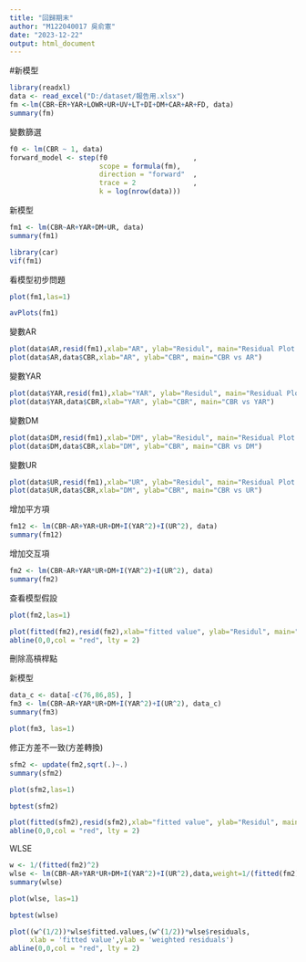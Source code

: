 ```yaml
---
title: "回歸期末"
author: "M122040017 吳俞憲"
date: "2023-12-22"
output: html_document
---
```

#新模型
```r
library(readxl)
data <- read_excel("D:/dataset/報告用.xlsx")
fm <-lm(CBR~ER+YAR+LOWR+UR+UV+LT+DI+DM+CAR+AR+FD, data)
summary(fm)
```

變數篩選

```r
f0 <- lm(CBR ~ 1, data)
forward_model <- step(f0                     , 
                      scope = formula(fm),
                      direction = "forward"  ,
                      trace = 2              ,  
                      k = log(nrow(data)))  
```

新模型

```r
fm1 <- lm(CBR~AR+YAR+DM+UR, data)
summary(fm1)
```

```r
library(car)
vif(fm1)
```



看模型初步問題
```r
plot(fm1,las=1)

```

```r
avPlots(fm1)
```

變數AR

```r
plot(data$AR,resid(fm1),xlab="AR", ylab="Residul", main="Residual Plot vs AR")
plot(data$AR,data$CBR,xlab="AR", ylab="CBR", main="CBR vs AR")
```

變數YAR

```r
plot(data$YAR,resid(fm1),xlab="YAR", ylab="Residul", main="Residual Plot vs YAR")
plot(data$YAR,data$CBR,xlab="YAR", ylab="CBR", main="CBR vs YAR")
```

變數DM

```r
plot(data$DM,resid(fm1),xlab="DM", ylab="Residul", main="Residual Plot vs DM")
plot(data$DM,data$CBR,xlab="DM", ylab="CBR", main="CBR vs DM")
```

變數UR

```r
plot(data$UR,resid(fm1),xlab="UR", ylab="Residul", main="Residual Plot vs UR")
plot(data$UR,data$CBR,xlab="DM", ylab="CBR", main="CBR vs UR")
```





增加平方項
```r
fm12 <- lm(CBR~AR+YAR+UR+DM+I(YAR^2)+I(UR^2), data)
summary(fm12)
```
增加交互項
```r
fm2 <- lm(CBR~AR+YAR*UR+DM+I(YAR^2)+I(UR^2), data)
summary(fm2)

```


查看模型假設

```r
plot(fm2,las=1)
```

```r
plot(fitted(fm2),resid(fm2),xlab="fitted value", ylab="Residul", main="Residual Plot")
abline(0,0,col = "red", lty = 2)

```

刪除高槓桿點

新模型
```r
data_c <- data[-c(76,86,85), ]
fm3 <- lm(CBR~AR+YAR*UR+DM+I(YAR^2)+I(UR^2), data_c)
summary(fm3)
```

```r
plot(fm3, las=1)
```

修正方差不一致(方差轉換)

```r
sfm2 <- update(fm2,sqrt(.)~.)
summary(sfm2)
```

```r
plot(sfm2,las=1)
```

```r
bptest(sfm2)
```

```r
plot(fitted(sfm2),resid(sfm2),xlab="fitted value", ylab="Residul", main="Residual Plot")
abline(0,0,col = "red", lty = 2)


```





WLSE
```r
w <- 1/(fitted(fm2)^2)
wlse <- lm(CBR~AR+YAR*UR+DM+I(YAR^2)+I(UR^2),data,weight=1/(fitted(fm2)^2))
summary(wlse)
```


```r
plot(wlse, las=1)
```

```r
bptest(wlse)
```

```r
plot((w^(1/2))*wlse$fitted.values,(w^(1/2))*wlse$residuals,
     xlab = 'fitted value',ylab = 'weighted residuals')
abline(0,0,col = "red", lty = 2)
```
























